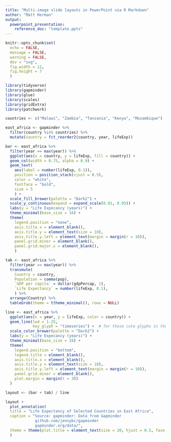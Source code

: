 ---
title: "Multi-image slide layouts in PowerPoint via R Markdown"
author: "Matt Herman"
output: 
  powerpoint_presentation:
    reference_doc: "template.pptx"
---

```{r setup, include=FALSE}
knitr::opts_chunk$set(
  echo = FALSE,
  message = FALSE,
  warning = FALSE,
  dev = "svg",
  fig.width = 12,
  fig.height = 7
  )
```

```{r}
library(tidyverse)
library(gapminder)
library(glue)
library(scales)
library(gridExtra)
library(patchwork)

countries <- c("Malawi", "Zambia", "Tanzania", "Kenya", "Mozambique") 

east_africa <- gapminder %>% 
  filter(country %in% countries) %>%
  mutate(country = fct_reorder2(country, year, lifeExp))

bar <- east_africa %>% 
  filter(year == max(year)) %>% 
  ggplot(aes(x = country, y = lifeExp, fill = country)) +
  geom_col(width = 0.75, alpha = 0.9) +
  geom_text(
    aes(label = number(lifeExp, 0.1)),
    position = position_stack(vjust = 0.5),
    color = "white",
    fontface = "bold",
    size = 5
    ) +
  scale_fill_brewer(palette = "Dark2") +
  scale_y_continuous(expand = expand_scale(0.01, 0.05)) +
  labs(y = "Life Expecancy (years)") +
  theme_minimal(base_size = 16) + 
  theme(
    legend.position = "none",
    axis.title.x = element_blank(),
    axis.title.y = element_text(size = 10),
    axis.title.y.left = element_text(margin = margin(r = 10)),
    panel.grid.minor = element_blank(),
    panel.grid.major.x = element_blank(),
    )

tab <- east_africa %>% 
  filter(year == max(year)) %>% 
  transmute(
    Country = country, 
    Population = comma(pop),
    `GDP per capita` = dollar(gdpPercap, 1),
    `Life Expectancy` = number(lifeExp, 0.1),
    ) %>% 
  arrange(Country) %>% 
  tableGrob(theme = ttheme_minimal(), rows = NULL)

line <- east_africa %>%
  ggplot(aes(x = year, y = lifeExp, color = country)) +
  geom_line(lwd = 1.25,
            key_glyph = "timeseries") +  # for those cute glyphs in the legend
  scale_color_brewer(palette = "Dark2") +
  labs(y = "Life Expecancy (years)") +
  theme_minimal(base_size = 16) +
  theme(
    legend.position = "bottom",
    legend.title = element_blank(),
    axis.title.x = element_blank(),
    axis.title.y = element_text(size = 10),
    axis.title.y.left = element_text(margin = margin(r = 10)),
    panel.grid.minor = element_blank(),
    plot.margin = margin(t = 30)
  )

layout <- (bar + tab) / line

layout +
  plot_annotation(
  title = "Life Expectancy of Selected Countries in East Africa",
  caption = "Source: gapminder: Data from Gapminder
             github.com/jennybc/gapminder
             gapminder.org/data/",
  theme = theme(plot.title = element_text(size = 20, hjust = 0.5, face = "bold"))
  )
```


